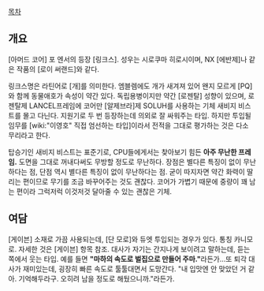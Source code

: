 [[목차]]
== 개요 ==
[아머드 코어] 포 엔서의 등장 [링크스]. 성우는 시로쿠마 히로시이며, NX [에반제]나 같은 작품의 [로이 써랜드]와 같다.

링크스명은 라틴어로 [개]를 의미한다. 엠블렘에도 개가 새겨져 있어 왠지 모르게 [PQ]와 함께 동물애호가 속성이 약간 있다.
독립용병이지만 약간 [로젠탈] 성향이 있으며, 로젠탈제 LANCEL프레임에 코어만 [알제브라]제 SOLUH를 사용하는 기체 새비지 비스트를 몰고 다닌다. 지원기로 두 번 등장하는데 의외로 잘 싸워주는 타입. 하지만 투입될 임무를 [wiki:"이영호" 직접 엄선하는 타입]이라서 전적을 그대로 평가하는 것은 다소 무리라고 한다.

탑승기인 새비지 비스트는 표준기로, CPU들에게서는 찾아보기 힘든 '''아주 무난한 프레임.''' 도면을 그대로 꺼내다써도 무방할 정도로 무난하다. 장점은 별다른 특징이 없이 무난하다는 점, 단점 역시 별다른 특징이 없이 무난하다는 점. 굳이 따지자면 약간 화력이 딸리는 편이므로 무기를 조금 바꾸어주는 것도 괜찮다. 코어가 가볍기 때문에 중량이 꽤 남는 편이라 그럭저럭 이것저것 달아줄 수 있는 괜찮은 기체.

== 여담 ==
[게이븐] 소재로 가끔 사용되는데, [단 모로]와 듀엣 투입되는 경우가 있다. 통칭 카니모로. 자세한 것은 [게이븐] 항목 참조.
대사가 자기는 간지나게 보이려고 말하는데, 듣는 쪽에서 웃는 타입. 예를 들면 '''"마하의 속도로 벌집으로 만들어 주마."'''라든가...또 퇴각 대사가 재미있는데, 굉장히 빠른 속도로 툴툴대면서 도망간다. "내 입맛엔 안 맞았던 거 같아. 기억해두라구. 오히려 남을 정도로 해뒀으니까."라든가.
